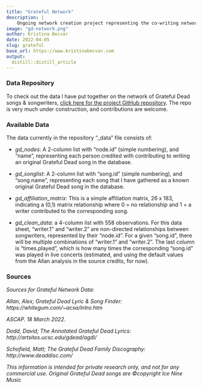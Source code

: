 ```yaml
---
title: "Grateful Network"
description: |
    Ongoing network creation project representing the co-writing network of Grateful Dead songs & songwriters
image: "gd-network.png"
author: Kristina Becvar
date: 2022-04-05
slug: grateful
base_url: https://www.kristinabecvar.com
output:
  distill::distill_article
---
```



### Data Repository

To check out the data I have put together on the network of Grateful Dead songs & songwriters, [click here for the project GitHub repository](https://github.com/kbec19/Grateful-Network){target="_blank"}. The repo is very much under construction, and contributions are welcome.



### Available Data

The data currently in the repository "_data" file consists of:

* *gd_nodes*: A 2-column list with "node.id" (simple numbering), and "name", representing each person credited with contributing to writing an original Grateful Dead song in the database.

* *gd_songlist*: A 2-column list with "song.id" (simple numbering), and "song.name", representing each song that I have gathered as a known original Grateful Dead song in the database.

* *gd_affiliation_matrix*: This is a simple affiliation matrix, 26 x 183, indicating a (0,1) matrix relationship where 0 = no relationship and 1 = a writer contributed to the corresponding song.

* *gd_clean_data*: a 4-column list with 558 observations. For this data sheet, "writer.1" and "writer.2" are non-directed relationships between songwriters, represented by their "node.id". For a given "song.id", there will be multiple combinations of "writer.1" and "writer.2". The last column is "times.played", which is how many times the corresponding "song.id" was played in live concerts (estimated, and using the default values from the Allan analysis in the source credits, for now).



### Sources

*Sources for Grateful Network Data:*

*Allan, Alex; Grateful Dead Lyric & Song Finder: https://whitegum.com/~acsa/intro.htm*

*ASCAP. 18 March 2022.*

*Dodd, David; The Annotated Grateful Dead Lyrics: http://artsites.ucsc.edu/gdead/agdl/*

*Schofield, Matt; The Grateful Dead Family Discography: http://www.deaddisc.com/*

*This information is intended for private research only, and not for any commercial use. Original Grateful Dead songs are ©copyright Ice Nine Music*




